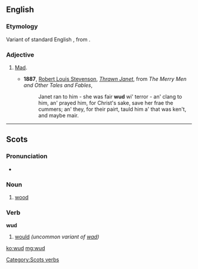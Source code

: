 ==English==

===Etymology===
Variant of standard English {{term|wood|lang=en}}, from {{etyl|ang|en}} {{m|ang|wōd||mad, insane}}.

===Adjective===
{{en-adj}}

# {{context|dialectal|lang=en}} [[mad|Mad]].
#* '''1887''', [[w:Robert Louis Stevenson|Robert Louis Stevenson]], ''[[s:Thrawn Janet|Thrawn Janet]]'', from ''The Merry Men and Other Tales and Fables'',
#*: Janet ran to him - she was fair '''wud''' wi' terror - an' clang to him, an' prayed him, for Christ's sake, save her frae the cummers; an' they, for their pairt, tauld him a' that was ken't, and maybe mair.

----

==Scots==

===Pronunciation===
* {{IPA|/wʌd/|lang=sco}}

===Noun===
{{sco-noun}}

# {{context|South Scots|lang=sco}} [[wood]]

===Verb===
'''wud'''

# {{context|South Scots|lang=sco}} [[would]] ''(uncommon variant of [[wad]])''

[[Category:Scots verbs]]

[[ko:wud]]
[[mg:wud]]